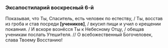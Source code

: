 ### Эксапостиларий воскресный 6-й

Показывая, что Ты, Спаситель, есть человек по естеству, / Ты, восстав из гроба и став посреди **[**учеников**]**, / вкусил пищи и учил о крещении покаяния. / И вскоре вознёсся Ты к Небесному Отцу, / обещав ученикам послать Утеши́теля. // О всебожественный Богочеловек, слава Твоему Восстанию!
